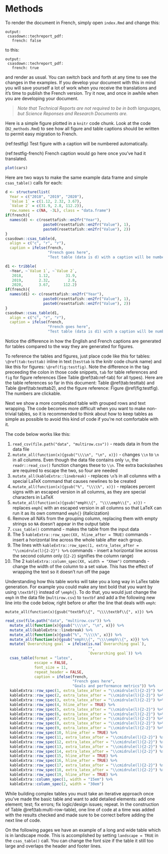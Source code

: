 # Methods

To render the document in French, simply open `index.Rmd` and change this:

```
output:
 csasdown::techreport_pdf:
   french: false
```
to this:
```
output:
 csasdown::techreport_pdf:
   french: true
```
and render as usual. You can switch back and forth at any time to see the changes in the examples. If you develop your document with this in mind you will save yourself a lot of work when you receive the translations and it's time to publish the French version. Try it now, and once in awhile when you are developing your document.

> *Note that Technical Reports are not required to be in both languages, but Science Reponses and Research Documents are.*

Here is a simple figure plotted in a `knitr` code chunk. Look at the code (`02_methods.Rmd`) to see how all figure and table captions should be written to permit easy migration to French.

(ref:testfig) Test figure with a caption will be numbered automatically.

(ref:testfig-french) French caption would go here once you've had it translated.

```r
plot(cars)
```

Here are two ways to make the same example data frame and simple `csas_table()` calls for each: 

```r
d <- structure(list(
  Year = c("2018", "2019", "2020"), 
  `Value 1` = c(1.12, 2.32, 3.67), 
  `Value 2` = c(31.9, 2.8, 112.2)), 
  row.names = c(NA, -3L), class = "data.frame")
if(french){
  names(d) <- c(rosettafish::en2fr("Year"),
                 paste0(rosettafish::en2fr("Value"), 1),
                 paste0(rosettafish::en2fr("Value"), 2))
}
csasdown::csas_table(d,
  align = c("c", "r", "r"),
  caption = ifelse(french,
                   "French goes here",
                   "Test table (data is d) with a caption will be numbered automatically."))
```

```r
d1 <- tribble(
  ~Year, ~`Value 1`, ~`Value 2`,
   2018,       1.12,       31.9,
   2019,       2.32,        2.8,
   2020,       3.67,      112.2)
if(french){
  names(d1) <- c(rosettafish::en2fr("Year"),
                 paste0(rosettafish::en2fr("Value"), 1),
                 paste0(rosettafish::en2fr("Value"), 2))
}
csasdown::csas_table(d1,
  align = c("c", "r", "r"),
  caption = ifelse(french,
                   "French goes here",
                   "Test table (data is d1) with a caption will be numbered automatically."))
```

Notice the difference in how the English and French captions are generated for tables compared to the way they are generated for figures.

To reference the tables and figures, just place code like this for tables: `\@ref(tab:testtab)` inline in text (`testtab` is the knitr code chunk name) and like this for figures: `\@ref(fig:testfig)`. Note the difference in the tag preceeding the colon in those code snippets, `tab` for table references and `fig` for figure references (See Table \@ref(tab:ref-tab) for all types). Here are the table references so far in this document: Table \@ref(tab:testtab) and Table \@ref(tab:testtab2), and the figure reference: Figure \@ref(fig:testfig). The numbers are clickable.

Next we show a more complicated table with grouped rows and text wrapping. The code becomes more difficult when you want to make non-trivial tables, so it is recommended to think about how to keep tables as simple as possible to avoid this kind of code if you're not comfortable with it. 

The code below works like this:

1. `read_csv(file.path("data", "multirow.csv"))` - reads data in from the data file
2. `mutate_all(function(x){gsub("\\\\n", "\n", x)})` -  changes `\\n` to `\n` in all columns. Even though the data file contains only `\n`, the `readr::read_csv()` function changes these to `\\n`. The extra backslashes are required to escape the two, so four are needed
3. `mutate_all(kableExtra::linebreak)` -  replaces `\n`'s in all columns with a special LaTeX command that causes newlines to be created
4. `mutate_all(function(x){gsub("%", "\\\\%", x)})` - replaces percent signs with an escaped version in all columns, as they are special characters in LaTeX
5. `mutate_all(function(x){gsub("emph\\{", "\\\\emph\\{", x)})` - replaces `emph{` with an escaped version in all columns so that LaTeX can run it as its own command `emph{}` (italicization)
6. Remove all NA's from the grouping column, replacing them with empty strings so `NA` doesn't appear in the output table
7. `csas_table()` command - makes the table from the input data
8. The 5 `kableExtra::row_spec(XX, hline_after = TRUE)` commands - insert a horizontal line across the whole table after each group.
9. The lines with `kableExtra::row_spec(1, extra_latex_after = "\\cmidrule(l){2-2}") %>%` commands - insert a horizontal line across the second column only (`{2-2}` signifies the column range)
10. The 2 `kableExtra::column_spec(XX, width = "XXem")` commands - change the width of the column to a set value. This has the effect of wrapping the text so it doesn't run off the page

Understanding how this table works will take you a long way in LaTex table generation. For example you could make any text bold that you want by using `\textbf{}` instead of `\emph{}`. To do that, you would just change the `emph` in the data file (`multirow.csv`) to `textbf` and add a the following new line into the code below, right before or after the line that deals with `emph`:

`mutate_all(function(x){gsub("textbf\\{", "\\\\textbf\\{", x)}) %>%`

```r
read_csv(file.path("data", "multirow.csv")) %>%
  mutate_all(function(x){gsub("\\\\n", "\n", x)}) %>%
  mutate_all(kableExtra::linebreak) %>%
  mutate_all(function(x){gsub("%", "\\\\%", x)}) %>%
  mutate_all(function(x){gsub("emph\\{", "\\\\emph\\{", x)}) %>%
  mutate(`Overarching goal` = ifelse(is.na(`Overarching goal`),
                                     "",
                                     `Overarching goal`)) %>%
  csas_table(format = "latex",
             escape = FALSE,
             font_size = 11,
             repeat_header = FALSE,
             caption = ifelse(french,
                              "French goes here",
                              "Goals and performance metrics")) %>%
  kableExtra::row_spec(1, extra_latex_after = "\\cmidrule(l){2-2}") %>%
  kableExtra::row_spec(2, extra_latex_after = "\\cmidrule(l){2-2}") %>%
  kableExtra::row_spec(3, extra_latex_after = "\\cmidrule(l){2-2}") %>%
  kableExtra::row_spec(4, hline_after = TRUE) %>%
  kableExtra::row_spec(5, extra_latex_after = "\\cmidrule(l){2-2}") %>%
  kableExtra::row_spec(6, extra_latex_after = "\\cmidrule(l){2-2}") %>%
  kableExtra::row_spec(7, extra_latex_after = "\\cmidrule(l){2-2}") %>%
  kableExtra::row_spec(8, extra_latex_after = "\\cmidrule(l){2-2}") %>%
  kableExtra::row_spec(9, extra_latex_after = "\\cmidrule(l){2-2}") %>%
  kableExtra::row_spec(10, hline_after = TRUE) %>%
  kableExtra::row_spec(11, extra_latex_after = "\\cmidrule(l){2-2}") %>%
  kableExtra::row_spec(12, extra_latex_after = "\\cmidrule(l){2-2}") %>%
  kableExtra::row_spec(13, extra_latex_after = "\\cmidrule(l){2-2}") %>%
  kableExtra::row_spec(14, extra_latex_after = "\\cmidrule(l){2-2}") %>%
  kableExtra::row_spec(15, hline_after = TRUE) %>%
  kableExtra::row_spec(16, hline_after = TRUE) %>%
  kableExtra::row_spec(17, extra_latex_after = "\\cmidrule(l){2-2}") %>%
  kableExtra::row_spec(18, extra_latex_after = "\\cmidrule(l){2-2}") %>%
  kableExtra::row_spec(19, hline_after = TRUE) %>%
  kableExtra::column_spec(1, width = "15em") %>%
  kableExtra::column_spec(2, width = "30em")

```

While building complex tables you must take an iterative approach once you've made the basic table and want to add detailed elements: add one element; test; fix errors; fix logic/design issues; repeat. In the construction of Table \@ref(tab:multi-row-table), one line of code at a time was added with the results checked and made sure to be correct before adding the next line of code.

On the following pages we have an example of a long and wide table which is in landscape mode. This is accomplished by setting `landscape = TRUE` in the `csas_table()` call. You can change the font size if the table it still too large and overlaps the header and footer lines.

\clearpage

<!-- clearpage ends the page, and also dumps out all floats.
Floats are things like tables and figures. -->
\begin{landscapepage}
```r
yrs <- 1:45
ages <- 1:15
widelong <- matrix(round(rnorm(length(yrs) * length(ages), 20), 4),
  nr = length(yrs),
  nc = length(ages),
  dimnames = list(year = yrs, age = ages))
widelong_df <- data.frame(cbind(yrs, widelong))

csasdown::csas_table(widelong_df,
  col.names = c("Year", as.character(ages)),
  caption = "A long and wide table",
  #format = "latex",
  font_size = 8
  # ,
  # repeat_header = FALSE
  )
```
\end{landscapepage}
\clearpage
